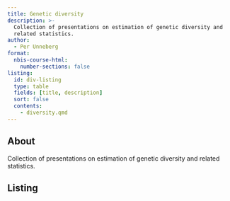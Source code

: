 ```yaml
---
title: Genetic diversity
description: >-
  Collection of presentations on estimation of genetic diversity and
  related statistics.
author:
  - Per Unneberg
format:
  nbis-course-html:
    number-sections: false
listing:
  id: div-listing
  type: table
  fields: [title, description]
  sort: false
  contents:
    - diversity.qmd
---
```


## About

Collection of presentations on estimation of genetic diversity and
related statistics.

## Listing

:::{#div-listing}
:::
